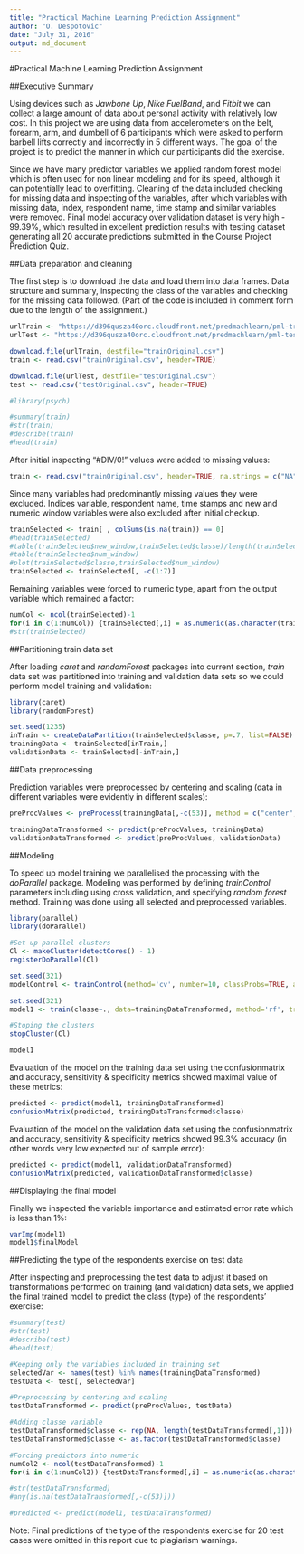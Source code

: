 ```yaml
---
title: "Practical Machine Learning Prediction Assignment"
author: "O. Despotovic"
date: "July 31, 2016"
output: md_document
---
```


#Practical Machine Learning Prediction Assignment

##Executive Summary

Using devices such as *Jawbone Up*, *Nike FuelBand*, and *Fitbit* we can collect a large amount of data about personal activity with relatively low cost. In this project we are using data from accelerometers on the belt, forearm, arm, and dumbell of 6 participants which were asked to perform barbell lifts correctly and incorrectly in 5 different ways.  The goal of the project is to predict the manner in which our participants did the exercise. 

Since we have many predictor variables we applied random forest model which is often used for non linear modeling and for its speed, although it can potentially lead to overfitting. Cleaning of the data included checking for missing data and inspecting of the variables, after which variables with missing data, index, respondent name, time stamp and similar variables were removed. Final model accuracy over validation dataset is very high - 99.39%, which resulted in excellent prediction results with testing dataset generating all 20 accurate predictions submitted in the Course Project Prediction Quiz. 

##Data preparation and cleaning

The first step is to download the data and load them into data frames. Data structure and summary, inspecting the class of the variables and checking for the missing data followed. (Part of the code is included in comment form due to the length of the assignment.)

```r
urlTrain <- "https://d396qusza40orc.cloudfront.net/predmachlearn/pml-training.csv"
urlTest <- "https://d396qusza40orc.cloudfront.net/predmachlearn/pml-testing.csv"

download.file(urlTrain, destfile="trainOriginal.csv")
train <- read.csv("trainOriginal.csv", header=TRUE)

download.file(urlTest, destfile="testOriginal.csv")
test <- read.csv("testOriginal.csv", header=TRUE)

#library(psych)

#summary(train)
#str(train)
#describe(train)
#head(train)

```

After initial inspecting "#DIV/0!" values were added to missing values:

```r
train <- read.csv("trainOriginal.csv", header=TRUE, na.strings = c("NA","#DIV/0!"))
```

Since many variables had predominantly missing values they were excluded. Indices variable, respondent name, time stamps and new and numeric window variables were also excluded after initial checkup.

```r
trainSelected <- train[ , colSums(is.na(train)) == 0]
#head(trainSelected)
#table(trainSelected$new_window,trainSelected$classe)/length(trainSelected$classe)
#table(trainSelected$num_window)
#plot(trainSelected$classe,trainSelected$num_window)
trainSelected <- trainSelected[, -c(1:7)]
```

Remaining variables were forced to numeric type, apart from the output variable which remained a factor:

```r
numCol <- ncol(trainSelected)-1
for(i in c(1:numCol)) {trainSelected[,i] = as.numeric(as.character(trainSelected[,i]))}
#str(trainSelected)
```

##Partitioning train data set

After loading *caret* and *randomForest* packages into current section, *train* data set was partitioned into training and validation data sets so we could perform model training and validation:

```r
library(caret)
library(randomForest)

set.seed(1235)
inTrain <- createDataPartition(trainSelected$classe, p=.7, list=FALSE)
trainingData <- trainSelected[inTrain,]
validationData <- trainSelected[-inTrain,]
```

##Data preprocessing

Prediction variables were preprocessed by centering and scaling (data in different variables were evidently in different scales):

```r
preProcValues <- preProcess(trainingData[,-c(53)], method = c("center", "scale"))

trainingDataTransformed <- predict(preProcValues, trainingData)
validationDataTransformed <- predict(preProcValues, validationData)
```

##Modeling

To speed up model training we parallelised the processing with the *doParallel* package. Modeling was performed by defining *trainControl* parameters including using cross validation, and specifying *random forest* method. Training was done using all selected and preprocessed variables.

```r
library(parallel)
library(doParallel)

#Set up parallel clusters
Cl <- makeCluster(detectCores() - 1)
registerDoParallel(Cl)

set.seed(321)
modelControl <- trainControl(method='cv', number=10, classProbs=TRUE, allowParallel=TRUE)

set.seed(321)
model1 <- train(classe~., data=trainingDataTransformed, method='rf', trControl=modelControl)

#Stoping the clusters
stopCluster(Cl)

model1
```

Evaluation of the model on the training data set using the confusionmatrix and accuracy, sensitivity & specificity metrics showed maximal value of these metrics:

```r
predicted <- predict(model1, trainingDataTransformed)
confusionMatrix(predicted, trainingDataTransformed$classe)
```

Evaluation of the model on the validation data set using the confusionmatrix and accuracy, sensitivity & specificity metrics showed 99.3% accuracy (in other words very low expected out of sample error):

```r
predicted <- predict(model1, validationDataTransformed)
confusionMatrix(predicted, validationDataTransformed$classe)
```

##Displaying the final model

Finally we inspected the variable importance and estimated error rate which is less than 1%:

```r
varImp(model1)
model1$finalModel
```

##Predicting the type of the respondents exercise on test data

After inspecting and preprocessing the test data to adjust it based on transformations performed on training (and validation) data sets, we applied the final trained model to predict the class (type) of the respondents' exercise:

```r
#summary(test)
#str(test)
#describe(test)
#head(test)

#Keeping only the variables included in training set
selectedVar <- names(test) %in% names(trainingDataTransformed)
testData <- test[, selectedVar]

#Preprocessing by centering and scaling
testDataTransformed <- predict(preProcValues, testData)

#Adding classe variable
testDataTransformed$classe <- rep(NA, length(testDataTransformed[,1]))
testDataTransformed$classe <- as.factor(testDataTransformed$classe)

#Forcing predictors into numeric 
numCol2 <- ncol(testDataTransformed)-1
for(i in c(1:numCol2)) {testDataTransformed[,i] = as.numeric(as.character(testDataTransformed[,i]))}

#str(testDataTransformed)
#any(is.na(testDataTransformed[,-c(53)]))

#predicted <- predict(model1, testDataTransformed)
```

Note: Final predictions of the type of the respondents exercise for 20 test cases were omitted in this report due to plagiarism warnings. 